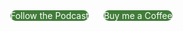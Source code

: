 <div class="flex w-full sm:w-auto">
  <a href="https://uibuzz.transistor.fm/subscribe"
     target="_blank"
     style="
     margin-top: 40px;
     margin-right: 20px;
     border-radius: 10px;
     width: 60%;
     text-align: center;
     background-color: #417c39;
     color: white;
     text-decoration: none;"
  >Follow the Podcast</a>
  <a href="https://buymeacoffee.com/pwcom" target="_blank"
     style="
     margin-top: 40px;
     border-radius: 10px;
     width: 40%;
     text-align: center;
     background-color: #417c39;
     color: white;
     text-decoration: none;"
  >Buy me a Coffee</a>
</div>
<br/>
